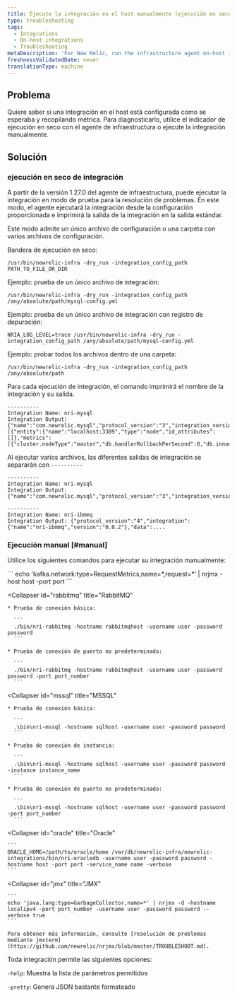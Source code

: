 ```yaml
---
title: Ejecute la integración en el host manualmente (ejecución en seco)
type: troubleshooting
tags:
  - Integrations
  - On-host integrations
  - Troubleshooting
metaDescription: 'For New Relic, run the infrastructure agent on-host integrations manually (dry-run).'
freshnessValidatedDate: never
translationType: machine
---
```


## Problema

Quiere saber si una integración en el host está configurada como se esperaba y recopilando métrica. Para diagnosticarlo, utilice el indicador de ejecución en seco con el agente de infraestructura o ejecute la integración manualmente.

## Solución

### ejecución en seco de integración

A partir de la versión 1.27.0 del agente de infraestructura, puede ejecutar la integración en modo de prueba para la resolución de problemas. En este modo, el agente ejecutará la integración desde la configuración proporcionada e imprimirá la salida de la integración en la salida estándar.

Este modo admite un único archivo de configuración o una carpeta con varios archivos de configuración.

Bandera de ejecución en seco:

```
/usr/bin/newrelic-infra -dry_run -integration_config_path PATH_TO_FILE_OR_DIR
```

Ejemplo: prueba de un único archivo de integración:

```
/usr/bin/newrelic-infra -dry_run -integration_config_path /any/absolute/path/mysql-config.yml 
```

Ejemplo: prueba de un único archivo de integración con registro de depuración:

```
NRIA_LOG_LEVEL=trace /usr/bin/newrelic-infra -dry_run -integration_config_path /any/absolute/path/mysql-config.yml 
```

Ejemplo: probar todos los archivos dentro de una carpeta:

```
/usr/bin/newrelic-infra -dry_run -integration_config_path /any/absolute/path 
```

Para cada ejecución de integración, el comando imprimirá el nombre de la integración y su salida.

```
----------
Integration Name: nri-mysql
Integration Output: {"name":"com.newrelic.mysql","protocol_version":"3","integration_version":"1.8.0","data":[{"entity":{"name":"localhost:3309","type":"node","id_attributes":[]},"metrics":[{"cluster.nodeType":"master","db.handlerRollbackPerSecond":0,"db.innodb.bufferPoolPagesData":1139,"db.innodb.bufferPoolPagesFree":7049,"db.innodb.bufferPoolPagesTotal":8192,"db.innodb.dataReadBytesPerSecond":0,"db.innodb.dataWrittenBytesPerSecond":0,"db.innodb.logWaitsPerSecond":0,"db.innodb.rowLockCurrentWaits"...
```

Al ejecutar varios archivos, las diferentes salidas de integración se separarán con `----------`

```
----------
Integration Name: nri-mysql
Integration Output: {"name":"com.newrelic.mysql","protocol_version":"3","integration_version":"1.8.0","data":...

----------
Integration Name: nri-ibmmq
Integration Output: {"protocol_version":"4","integration":{"name":"nri-ibmmq","version":"0.0.2"},"data":....
```

### Ejecución manual [#manual]

Utilice los siguientes comandos para ejecutar su integración manualmente:

<CollapserGroup>
  <Collapser
    id="kafka"
    title="kafka"
  >
    ```
    echo 'kafka.network:type=RequestMetrics,name=*,request=*’ | nrjmx -host host -port port
    ```
  </Collapser>

  <Collapser
    id="rabbitmq"
    title="RabbitMQ"
  >
    * Prueba de conexión básica:

      ```
      ./bin/nri-rabbitmq -hostname rabbitmqhost -username user -password password
      ```

    * Prueba de conexión de puerto no predeterminado:

      ```
      ./bin/nri-rabbitmq -hostname rabbitmqhost -username user -password password -port port_number
      ```
  </Collapser>

  <Collapser
    id="mssql"
    title="MSSQL"
  >
    * Prueba de conexión básica:

      ```
      .\bin\nri-mssql -hostname sqlhost -username user -password password
      ```

    * Prueba de conexión de instancia:

      ```
      .\bin\nri-mssql -hostname sqlhost -username user -password password -instance instance_name
      ```

    * Prueba de conexión de puerto no predeterminado:

      ```
      .\bin\nri-mssql -hostname sqlhost -username user -password password -port port_number
      ```
  </Collapser>

  <Collapser
    id="oracle"
    title="Oracle"
  >
    ```
    ORACLE_HOME=/path/to/oracle/home /var/db/newrelic-infra/newrelic-integrations/bin/nri-oracledb -username user -password password -hostname host -port port -service_name name -verbose
    ```
  </Collapser>

  <Collapser
    id="jmx"
    title="JMX"
  >
    ```
    echo 'java.lang:type=GarbageCollector,name=*' | nrjmx -d -hostname localipv4 -port port_number -username user -password password --verbose true
    ```

    Para obtener más información, consulte [resolución de problemas mediante jmxterm](https://github.com/newrelic/nrjmx/blob/master/TROUBLESHOOT.md).
  </Collapser>
</CollapserGroup>

Toda integración permite las siguientes opciones:

`-help`: Muestra la lista de parámetros permitidos

`-pretty`: Genera JSON bastante formateado